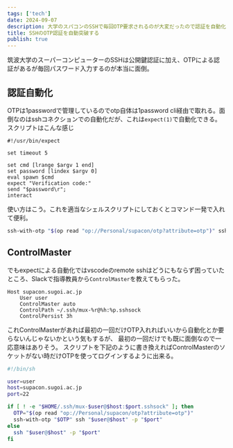 ```yaml
---
tags: ['tech']
date: 2024-09-07
description: 大学のスパコンのSSHで毎回OTP要求されるのが大変だったので認証を自動化した
title: SSHのOTP認証を自動突破する
publish: true
---
```


筑波大学のスーパーコンピューターのSSHは公開鍵認証に加え、OTPによる認証があるが毎回パスワード入力するのが本当に面倒。

## 認証自動化

OTPは1passwordで管理しているのでotp自体は1password cli経由で取れる。面倒なのはsshコネクションでの自動化だが、これは`expect(1)`で自動化できる。
スクリプトはこんな感じ

```expect title:ssh-with-otp
#!/usr/bin/expect

set timeout 5

set cmd [lrange $argv 1 end]
set password [lindex $argv 0]
eval spawn $cmd
expect "Verification code:"
send "$password\r";
interact
```

使い方はこう。これを適当なシェルスクリプトにしておくとコマンド一発で入れて便利。

```bash
ssh-with-otp "$(op read "op://Personal/supacon/otp?attribute=otp")" ssh user@supacon.sugoi.ac.jp
```

## ControlMaster

でもexpectによる自動化ではvscodeのremote sshはどうにもならず困っていたところ、Slackで指導教員から`ControlMaster`を教えてもらった。

```plaintext
Host supacon.sugoi.ac.jp
    User user
    ControlMaster auto
    ControlPath ~/.ssh/mux-%r@%h:%p.sshsock
    ControlPersist 3h
```

これControlMasterがあれば最初の一回だけOTP入れればいいから自動化とか要らないんじゃないかという気もするが、
最初の一回だけでも既に面倒なので一応意味はありそう。
スクリプトを下記のように書き換えればControlMasterのソケットがない時だけOTPを使ってログインするように出来る。

```bash
#!/bin/sh

user=user
host=supacon.sugoi.ac.jp
port=22

if [ ! -e "$HOME/.ssh/mux-$user@$host:$port.sshsock" ]; then
  OTP="$(op read "op://Personal/supacon/otp?attribute=otp")"
  ssh-with-otp "$OTP" ssh "$user@$host" -p "$port"
else
  ssh "$user@$host" -p "$port"
fi
```
